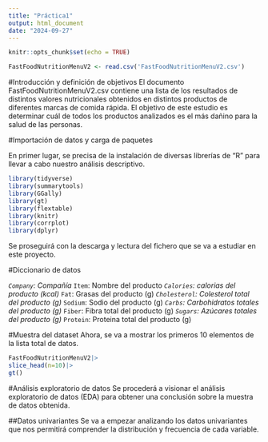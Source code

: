 ---
title: "Práctica1"
output: html_document
date: "2024-09-27"
---

```{r setup, include=FALSE}
knitr::opts_chunk$set(echo = TRUE)
```

```{r}
FastFoodNutritionMenuV2 <- read.csv('FastFoodNutritionMenuV2.csv')
```

#Introducción y definición de objetivos
El documento FastFoodNutritionMenuV2.csv contiene una lista de los resultados de distintos valores nutricionales obtenidos en distintos productos de diferentes marcas de comida rápida.
El objetivo de este estudio es determinar cuál de todos los productos analizados es el más dañino para la salud de las personas.

#Importación de datos y carga de paquetes

En primer lugar, se precisa de la instalación de diversas librerías de "R" para llevar a cabo nuestro análisis descriptivo.
```{r}

library(tidyverse)
library(summarytools)
library(GGally)
library(gt)
library(flextable)
library(knitr)
library(corrplot)
library(dplyr)
```
Se proseguirá con la descarga y lectura del fichero que se va a estudiar en este proyecto.  

#Diccionario de datos

*`Company`: Compañía
*`Item`: Nombre del producto
*`Calories`: calorias del producto (kcal)
*`Fat`: Grasas del producto (g)
*`Cholesterol`: Colesterol total del producto (g)
*`Sodium`: Sodio del producto (g)
*`Carbs`: Carbohidratos totales del producto (g)
*`Fiber`: Fibra total del producto (g)
*`Sugars`: Azúcares totales del producto (g)
*`Protein`: Proteina total del producto (g)


#Muestra del dataset
Ahora, se va a mostrar los primeros 10 elementos de la lista total de datos.



```{r}
FastFoodNutritionMenuV2|>
slice_head(n=10)|>
gt()
```




#Análisis exploratorio de datos
Se procederá a visionar el análisis exploratorio de datos (EDA) para obtener una conclusión sobre la muestra de datos obtenida.

##Datos univariantes
Se va a empezar analizando los datos univariantes que nos permitirá comprender la distribución y frecuencia de cada variable.
